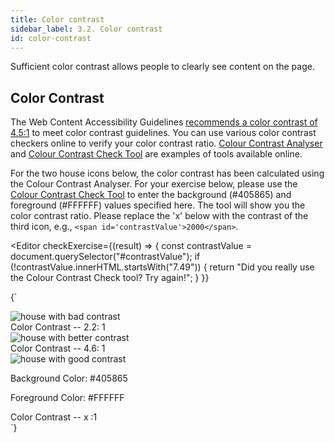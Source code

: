 ```yaml
---
title: Color contrast
sidebar_label: 3.2. Color contrast
id: color-contrast
---
```



Sufficient color contrast allows people to clearly see content on the page.

## Color Contrast

The Web Content Accessibility Guidelines <a href="http://www.w3.org/TR/UNDERSTANDING-WCAG20/visual-audio-contrast-contrast.html"> recommends a color contrast of 4.5:1</a> to meet color contrast guidelines. You can use various color contrast checkers online to verify your color contrast ratio. <a href="http://www.paciellogroup.com/resources/contrastanalyser/">Colour Contrast Analyser</a> and <a href="http://snook.ca/technical/colour_contrast/colour.html#fg=33FF33,bg=333333"> Colour Contrast Check Tool</a> are examples of tools available online.

For the two house icons below, the color contrast has been calculated using the Colour Contrast Analyser. For your exercise below, please use the <a href="http://snook.ca/technical/colour_contrast/colour.html#fg=33FF33,bg=333333"> Colour Contrast Check Tool</a> to enter the background (#405865) and foreground (#FFFFFF) values specified here. The tool will show you the color contrast ratio. Please replace the 'x' below with the contrast of the third icon, e.g., `<span id='contrastValue'>2000</span>`.


<Editor
  checkExercise={(result) => {
    const contrastValue = document.querySelector("#contrastValue");
    if (!contrastValue.innerHTML.startsWith("7.49")) {
      return "Did you really use the Colour Contrast Check tool? Try again!";
    }
  }}
>
  {`<div>
  <div>
    <div>
      <img
        src="/img/contrast-bad-2-2.png"
        alt="house with bad contrast"
      />
    </div>
    <span>Color Contrast -- 2.2: 1</span>
  </div>
  <div>
    <div>
      <img
        src="/img/contrast-better-4-6.png"
        alt="house with better contrast"
      />
    </div>
    <span>Color Contrast -- 4.6: 1</span>
  </div>
  <div>
    <div>
      <img
        src="/img/contrast-good-7-5.png"
        alt="house with good contrast"
      />
    </div>
    <p>Background Color: #405865</p>
    <p>Foreground Color: #FFFFFF</p>
    <span>Color Contrast -- </span>
    <span id="contrastValue">x</span>
    <span>:1</span>
  </div>
</div>`}
</Editor>
